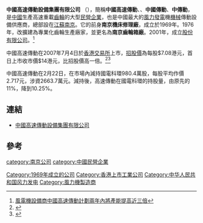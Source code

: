 {{Infobox_Company |
  company_name_zh = 中國高速傳動設備集團有限公司 |
  company_name = 中國高速傳動設備集團有限公司 |
  company_logo = [[File:chste.gif|File:chste.gif]] |
  company_type = [[民營企業|民營企業]]|
  foundation = 1969年|
  location ={{CHN}}[[江蘇|江蘇]]省[[南京|南京]]市|
  industry = [[齒輪|齒輪]]及[[風力發電|風力發電]][[機械|機械]]生產|
  key_people = [[主席|主席]]兼[[行政總裁|行政總裁]]：胡曰明| 
  sales =  |
  profit =  |
  asset =  |
  market_value = |
  num_employees = |
  revenue = |
  products = |
  homepage = [http://www.chste.com/ 中國高速傳動設備集團有限公司]
}}

'''中國高速傳動設備集團有限公司''' （{{hkex|658}}），簡稱'''中國高速傳動'''、{{or|'''中國高速'''}}、'''中國傳動'''、'''中傳動'''，是[[中國|中國]]生產高速重載[[齒輪|齒輪]]的大型[[民營企業|民營企業]]，也是中國最大的[[風力發電|風力發電]]機[[機械|機械]]傳動設備供應商，總部設在[[江蘇|江蘇]][[南京|南京]]。它的前身'''南京機床修理廠'''，成立於1969年。1976年，改擴建為專業化齒輪生產廠家，並更名為'''南京齒輪箱廠'''。2001年，成立[[股份有限公司|股份有限公司]]。<ref>[http://wheel-big4.blogspot.com/2008/05/blog-post_08.html 風電機設備商中國高速傳動計劃兩年內將產能提高近三倍]{{dead link|date=2017年11月 |bot=InternetArchiveBot |fix-attempted=yes }}</ref>

中國高速傳動在2007年7月4日於[[香港交易所|香港交易所]]上市，[[IPO|招股價]]為每股$7.08港元，首日上市收市價$14港元，比招股價高一倍。<ref>{{Cite web |url=http://finance.sina.com.cn/stock/t/20070704/03241516902.shtml |title=中国高速传动以招股价上限定价 |accessdate=2008-09-28 |archive-date=2011-09-21 |archive-url=https://web.archive.org/web/20110921042020/http://finance.sina.com.cn/stock/t/20070704/03241516902.shtml |dead-url=no }}</ref><ref>{{Cite web |url=http://hkstock.cnfol.com/070705/132,1357,3127860,00.shtml |title=中国高速传动首日挂牌股价翻倍 |access-date=2008-09-28 |archive-url=https://web.archive.org/web/20150610120619/http://hkstock.cnfol.com/070705/132,1357,3127860,00.shtml |archive-date=2015-06-10 |dead-url=yes }}</ref>


中國高速傳動在2月22日，在市場內減持國電科環980.4萬股，每股平均作價2.717元，涉資2663.7萬元。減持後，高速傳動在國電科環的持股量，由原先的11%，降到10.25%。


== 連結 ==
*[https://web.archive.org/web/20081205002058/http://www.chste.com/ 中國高速傳動設備集團有限公司]

== 參考 ==
{{reflist}}

[[category:南京公司|category:南京公司]]
[[category:中國民營企業|category:中國民營企業]]
[[Category:1969年成立的公司|Category:1969年成立的公司]]
[[Category:香港上市工業公司|Category:香港上市工業公司]]
[[Category:中华人民共和国风力发电|Category:中华人民共和国风力发电]]
[[Category:風力機製造商|Category:風力機製造商]]